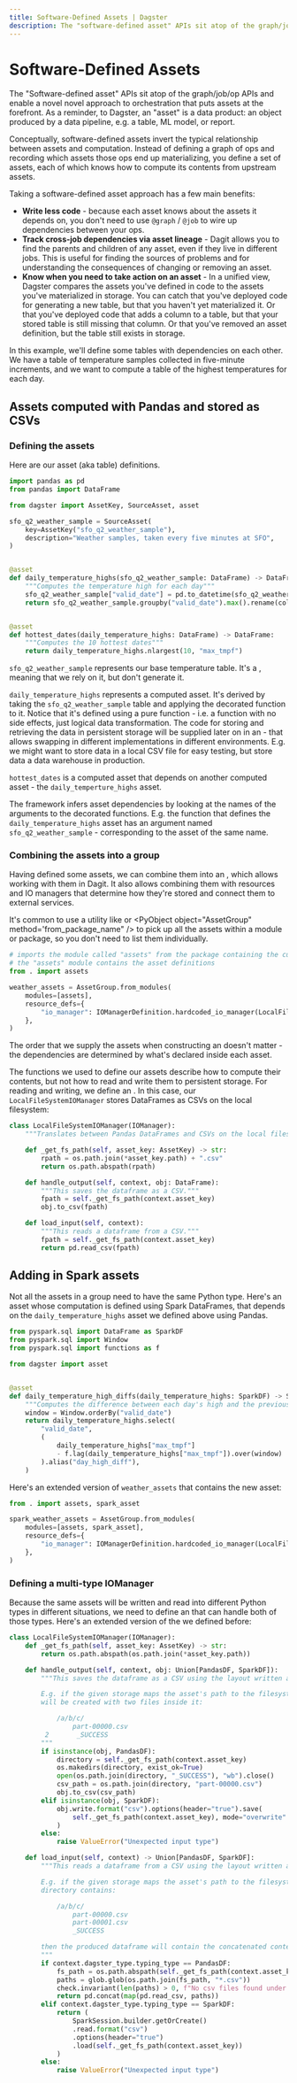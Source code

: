 ```yaml
---
title: Software-Defined Assets | Dagster
description: The "software-defined asset" APIs sit atop of the graph/job/op APIs and enable a novel approach to orchestration that puts assets at the forefront.
---
```


# Software-Defined Assets <Experimental />

<CodeReferenceLink filePath="examples/software_defined_assets" />

The "Software-defined asset" APIs sit atop of the graph/job/op APIs and enable a novel novel approach to orchestration that puts assets at the forefront. As a reminder, to Dagster, an "asset" is a data product: an object produced by a data pipeline, e.g. a table, ML model, or report.

Conceptually, software-defined assets invert the typical relationship between assets and computation. Instead of defining a graph of ops and recording which assets those ops end up materializing, you define a set of assets, each of which knows how to compute its contents from upstream assets.

Taking a software-defined asset approach has a few main benefits:

- **Write less code** - because each asset knows about the assets it depends on, you don't need to use `@graph` / `@job` to wire up dependencies between your ops.
- **Track cross-job dependencies via asset lineage** - Dagit allows you to find the parents and children of any asset, even if they live in different jobs. This is useful for finding the sources of problems and for understanding the consequences of changing or removing an asset.
- **Know when you need to take action on an asset** - In a unified view, Dagster compares the assets you've defined in code to the assets you've materialized in storage. You can catch that you've deployed code for generating a new table, but that you haven't yet materialized it. Or that you've deployed code that adds a column to a table, but that your stored table is still missing that column. Or that you've removed an asset definition, but the table still exists in storage.

In this example, we'll define some tables with dependencies on each other. We have a table of temperature samples collected in five-minute increments, and we want to compute a table of the highest temperatures for each day.

## Assets computed with Pandas and stored as CSVs

### Defining the assets

Here are our asset (aka table) definitions.

```python file=../../software_defined_assets/software_defined_assets/assets.py startafter=start_marker endbefore=end_marker
import pandas as pd
from pandas import DataFrame

from dagster import AssetKey, SourceAsset, asset

sfo_q2_weather_sample = SourceAsset(
    key=AssetKey("sfo_q2_weather_sample"),
    description="Weather samples, taken every five minutes at SFO",
)


@asset
def daily_temperature_highs(sfo_q2_weather_sample: DataFrame) -> DataFrame:
    """Computes the temperature high for each day"""
    sfo_q2_weather_sample["valid_date"] = pd.to_datetime(sfo_q2_weather_sample["valid"])
    return sfo_q2_weather_sample.groupby("valid_date").max().rename(columns={"tmpf": "max_tmpf"})


@asset
def hottest_dates(daily_temperature_highs: DataFrame) -> DataFrame:
    """Computes the 10 hottest dates"""
    return daily_temperature_highs.nlargest(10, "max_tmpf")
```

`sfo_q2_weather_sample` represents our base temperature table. It's a <PyObject module="dagster" object="SourceAsset" />, meaning that we rely on it, but don't generate it.

`daily_temperature_highs` represents a computed asset. It's derived by taking the `sfo_q2_weather_sample` table and applying the decorated function to it. Notice that it's defined using a pure function - i.e. a function with no side effects, just logical data transformation. The code for storing and retrieving the data in persistent storage will be supplied later on in an <PyObject object="IOManager" /> - that allows swapping in different implementations in different environments. E.g. we might want to store data in a local CSV file for easy testing, but store data a data warehouse in production.

`hottest_dates` is a computed asset that depends on another computed asset - the `daily_temperture_highs` asset.

The framework infers asset dependencies by looking at the names of the arguments to the decorated functions. E.g. the function that defines the `daily_temperature_highs` asset has an argument named `sfo_q2_weather_sample` - corresponding to the asset of the same name.

### Combining the assets into a group

Having defined some assets, we can combine them into an <PyObject object="AssetGroup" />, which allows working with them in Dagit. It also allows combining them with resources and IO managers that determine how they're stored and connect them to external services.

It's common to use a utility like <PyObject object="AssetGroup" method="from_module" /> or \<PyObject object="AssetGroup" method='from_package_name" /> to pick up all the assets within a module or package, so you don't need to list them individually.

```python file=../../software_defined_assets/software_defined_assets/weather_assets_group.py startafter=asset_group_start endbefore=asset_group_end
# imports the module called "assets" from the package containing the current module
# the "assets" module contains the asset definitions
from . import assets

weather_assets = AssetGroup.from_modules(
    modules=[assets],
    resource_defs={
        "io_manager": IOManagerDefinition.hardcoded_io_manager(LocalFileSystemIOManager())
    },
)
```

The order that we supply the assets when constructing an <PyObject object="AssetGroup" /> doesn't matter - the dependencies are determined by what's declared inside each asset.

The functions we used to define our assets describe how to compute their contents, but not how to read and write them to persistent storage. For reading and writing, we define an <PyObject object="IOManager" />. In this case, our `LocalFileSystemIOManager` stores DataFrames as CSVs on the local filesystem:

```python file=../../software_defined_assets/software_defined_assets/weather_assets_group.py startafter=io_manager_start endbefore=io_manager_end
class LocalFileSystemIOManager(IOManager):
    """Translates between Pandas DataFrames and CSVs on the local filesystem."""

    def _get_fs_path(self, asset_key: AssetKey) -> str:
        rpath = os.path.join(*asset_key.path) + ".csv"
        return os.path.abspath(rpath)

    def handle_output(self, context, obj: DataFrame):
        """This saves the dataframe as a CSV."""
        fpath = self._get_fs_path(context.asset_key)
        obj.to_csv(fpath)

    def load_input(self, context):
        """This reads a dataframe from a CSV."""
        fpath = self._get_fs_path(context.asset_key)
        return pd.read_csv(fpath)
```

## Adding in Spark assets

Not all the assets in a group need to have the same Python type. Here's an asset whose computation is defined using Spark DataFrames, that depends on the `daily_temperature_highs` asset we defined above using Pandas.

```python file=../../software_defined_assets/software_defined_assets/spark_asset.py
from pyspark.sql import DataFrame as SparkDF
from pyspark.sql import Window
from pyspark.sql import functions as f

from dagster import asset


@asset
def daily_temperature_high_diffs(daily_temperature_highs: SparkDF) -> SparkDF:
    """Computes the difference between each day's high and the previous day's high"""
    window = Window.orderBy("valid_date")
    return daily_temperature_highs.select(
        "valid_date",
        (
            daily_temperature_highs["max_tmpf"]
            - f.lag(daily_temperature_highs["max_tmpf"]).over(window)
        ).alias("day_high_diff"),
    )
```

Here's an extended version of `weather_assets` that contains the new asset:

```python file=../../software_defined_assets/software_defined_assets/spark_weather_assets_group.py startafter=asset_group_start endbefore=asset_group_end
from . import assets, spark_asset

spark_weather_assets = AssetGroup.from_modules(
    modules=[assets, spark_asset],
    resource_defs={
        "io_manager": IOManagerDefinition.hardcoded_io_manager(LocalFileSystemIOManager())
    },
)
```

### Defining a multi-type IOManager

Because the same assets will be written and read into different Python types in different situations, we need to define an <PyObject object="IOManager" /> that can handle both of those types. Here's an extended version of the <PyObject object="IOManager" /> we defined before:

```python file=../../software_defined_assets/software_defined_assets/spark_weather_assets_group.py startafter=io_manager_start endbefore=io_manager_end
class LocalFileSystemIOManager(IOManager):
    def _get_fs_path(self, asset_key: AssetKey) -> str:
        return os.path.abspath(os.path.join(*asset_key.path))

    def handle_output(self, context, obj: Union[PandasDF, SparkDF]):
        """This saves the dataframe as a CSV using the layout written and expected by Spark/Hadoop.

        E.g. if the given storage maps the asset's path to the filesystem path "/a/b/c", a directory
        will be created with two files inside it:

            /a/b/c/
                part-00000.csv
         2       _SUCCESS
        """
        if isinstance(obj, PandasDF):
            directory = self._get_fs_path(context.asset_key)
            os.makedirs(directory, exist_ok=True)
            open(os.path.join(directory, "_SUCCESS"), "wb").close()
            csv_path = os.path.join(directory, "part-00000.csv")
            obj.to_csv(csv_path)
        elif isinstance(obj, SparkDF):
            obj.write.format("csv").options(header="true").save(
                self._get_fs_path(context.asset_key), mode="overwrite"
            )
        else:
            raise ValueError("Unexpected input type")

    def load_input(self, context) -> Union[PandasDF, SparkDF]:
        """This reads a dataframe from a CSV using the layout written and expected by Spark/Hadoop.

        E.g. if the given storage maps the asset's path to the filesystem path "/a/b/c", and that
        directory contains:

            /a/b/c/
                part-00000.csv
                part-00001.csv
                _SUCCESS

        then the produced dataframe will contain the concatenated contents of the two CSV files.
        """
        if context.dagster_type.typing_type == PandasDF:
            fs_path = os.path.abspath(self._get_fs_path(context.asset_key))
            paths = glob.glob(os.path.join(fs_path, "*.csv"))
            check.invariant(len(paths) > 0, f"No csv files found under {fs_path}")
            return pd.concat(map(pd.read_csv, paths))
        elif context.dagster_type.typing_type == SparkDF:
            return (
                SparkSession.builder.getOrCreate()
                .read.format("csv")
                .options(header="true")
                .load(self._get_fs_path(context.asset_key))
            )
        else:
            raise ValueError("Unexpected input type")
```
